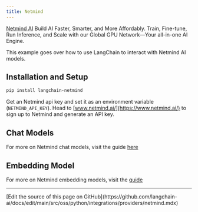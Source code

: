 ```yaml
---
title: Netmind
---
```


[Netmind AI](https://www.netmind.ai/) Build AI Faster, Smarter, and More Affordably.
Train, Fine-tune, Run Inference, and Scale with our Global GPU Network—Your all-in-one AI Engine.

This example goes over how to use LangChain to interact with Netmind AI models.

## Installation and Setup

```bash
pip install langchain-netmind
```

Get an Netmind api key and set it as an environment variable (`NETMIND_API_KEY`).
Head to [www.netmind.ai/](https://www.netmind.ai/) to sign up to Netmind and generate an API key.

## Chat Models

For more on Netmind chat models, visit the guide [here](/oss/python/integrations/chat/netmind)

## Embedding Model

For more on Netmind embedding models, visit the [guide](/oss/python/integrations/text_embedding/netmind)

---

<Callout icon="pen-to-square" iconType="regular">
  [Edit the source of this page on GitHub](https://github.com/langchain-ai/docs/edit/main/src/oss/python/integrations/providers/netmind.mdx)
</Callout>
